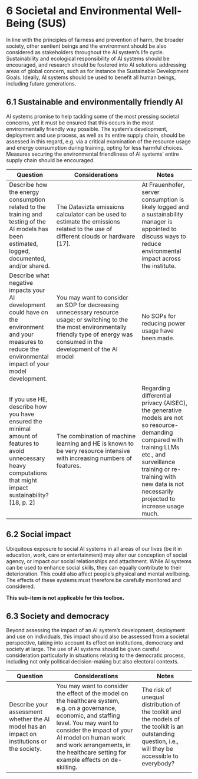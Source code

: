 # 6	Societal and Environmental Well-Being (SUS)

In line with the principles of fairness and prevention of harm, the broader society, other sentient beings and the environment should be also considered as stakeholders throughout the AI system’s life cycle. Sustainability and ecological responsibility of AI systems should be encouraged, and research should be fostered into AI solutions addressing areas of global concern, such as for instance the Sustainable Development Goals. Ideally, AI systems should be used to benefit all human beings, including future generations.

## 6.1	Sustainable and environmentally friendly AI

AI systems promise to help tackling some of the most pressing societal concerns, yet it must be ensured that this occurs in the most environmentally friendly way possible. The system’s development, deployment and use process, as well as its entire supply chain, should be assessed in this regard, e.g. via a critical examination of the resource usage and energy consumption during training, opting for less harmful choices. Measures securing the environmental friendliness of AI systems’ entire supply chain should be encouraged.

| **Question**        | **Considerations**                     | **Notes**              |
|----------------------|---------------------------------------|------------------------|
| Describe how the energy consumption related to the training and testing of the AI models has been estimated, logged, documented, and/or shared.| The Datavizta emissions calculator can be used to estimate the emissions related to the use of different clouds or hardware [17].| At Frauenhofer, server consumption is likely logged and a sustainability manager is appointed to discuss ways to reduce environmental impact across the institute.|
| Describe what negative impacts your AI development could have on the environment and your measures to reduce the environmental impact of your model development.| You may want to consider an SOP for decreasing unnecessary resource usage; or switching to the the most environmentally friendly type of energy was consumed in the development of the AI model| No SOPs for reducing power usage have been made.|
| If you use HE, describe how you have ensured the minimal amount of features to avoid unnecessary heavy computations that might impact sustainability? [18, p. 2]| The combination of machine learning and HE is known to be very resource intensive with increasing numbers of features.| Regarding differential privacy (AISEC), the generative models are not so resource-demanding compared with training LLMs etc., and surveillance training or re-training with new data is not necessarily projected to increase usage much.|

## 6.2	Social impact

Ubiquitous exposure to social AI systems in all areas of our lives (be it in education, work, care or entertainment) may alter our conception of social agency, or impact our social relationships and attachment. While AI systems can be used to enhance social skills, they can equally contribute to their deterioration. This could also affect people’s physical and mental wellbeing. The effects of these systems must therefore be carefully monitored and considered.

**This sub-item is not applicable for this toolbox.**

## 6.3	Society and democracy

Beyond assessing the impact of an AI system’s development, deployment and use on individuals, this impact should also be assessed from a societal perspective, taking into account its effect on institutions, democracy and society at large. The use of AI systems should be given careful consideration particularly in situations relating to the democratic process, including not only political decision-making but also electoral contexts.

| **Question**        | **Considerations**                     | **Notes**              |
|----------------------|---------------------------------------|------------------------|
| Describe your assessment whether the AI model has an impact on institutions or the society.| You may want to consider the effect of the model on the healthcare system, e.g. on a governance, economic, and staffing level. You may want to consider the impact of your AI model on human work and work arrangements, in the healthcare setting for example effects on de-skilling.| The risk of unequal distribution of the toolkit and the models of the toolkit is an outstanding question, i.e., will they be accessible to everybody?|
